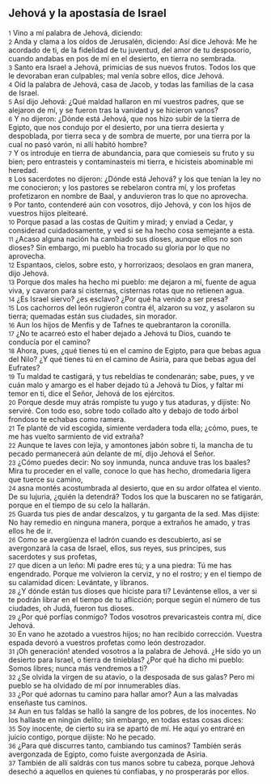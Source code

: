 == Jehová y la apostasía de Israel ==

{{anchor|1}} <small>1</small> Vino a mí palabra de Jehová, diciendo:<br>
{{anchor|2}} <small>2</small> Anda y clama a los oídos de Jerusalén, diciendo: Así dice Jehová: Me he acordado de ti, de la fidelidad de tu juventud, del amor de tu desposorio, cuando andabas en pos de mí en el desierto, en tierra no sembrada.<br>
{{anchor|3}} <small>3</small> Santo era Israel a Jehová, primicias de sus nuevos frutos. Todos los que le devoraban eran culpables; mal venía sobre ellos, dice Jehová.<br>
{{anchor|4}} <small>4</small> Oíd la palabra de Jehová, casa de Jacob, y todas las familias de la casa de Israel.<br>
{{anchor|5}} <small>5</small> Así dijo Jehová: ¿Qué maldad hallaron en mí vuestros padres, que se alejaron de mí, y se fueron tras la vanidad y se hicieron vanos?<br>
{{anchor|6}} <small>6</small> Y no dijeron: ¿Dónde está Jehová, que nos hizo subir de la tierra de Egipto, que nos condujo por el desierto, por una tierra desierta y despoblada, por tierra seca y de sombra de muerte, por una tierra por la cual no pasó varón, ni allí habitó hombre?<br>
{{anchor|7}} <small>7</small> Y os introduje en tierra de abundancia, para que comieseis su fruto y su bien; pero entrasteis y contaminasteis mi tierra, e hicisteis abominable mi heredad.<br>
{{anchor|8}} <small>8</small> Los sacerdotes no dijeron: ¿Dónde está Jehová? y los que tenían la ley no me conocieron; y los pastores se rebelaron contra mí, y los profetas profetizaron en nombre de Baal, y anduvieron tras lo que no aprovecha.<br>
{{anchor|9}} <small>9</small> Por tanto, contenderé aún con vosotros, dijo Jehová, y con los hijos de vuestros hijos pleitearé.<br>
{{anchor|10}} <small>10</small> Porque pasad a las costas de Quitim y mirad; y enviad a Cedar, y considerad cuidadosamente, y ved si se ha hecho cosa semejante a esta.<br>
{{anchor|11}} <small>11</small> ¿Acaso alguna nación ha cambiado sus dioses, aunque ellos no son dioses? Sin embargo, mi pueblo ha trocado su gloria por lo que no aprovecha.<br>
{{anchor|12}} <small>12</small> Espantaos, cielos, sobre esto, y horrorizaos; desolaos en gran manera, dijo Jehová.<br>
{{anchor|13}} <small>13</small> Porque dos males ha hecho mi pueblo: me dejaron a mí, fuente de agua viva, y cavaron para sí cisternas, cisternas rotas que no retienen agua.<br>
{{anchor|14}} <small>14</small> ¿Es Israel siervo? ¿es esclavo? ¿Por qué ha venido a ser presa?<br>
{{anchor|15}} <small>15</small> Los cachorros del león rugieron contra él, alzaron su voz, y asolaron su tierra; quemadas están sus ciudades, sin morador.<br>
{{anchor|16}} <small>16</small> Aun los hijos de Menfis y de Tafnes te quebrantaron la coronilla.<br>
{{anchor|17}} <small>17</small> ¿No te acarreó esto el haber dejado a Jehová tu Dios, cuando te conducía por el camino?<br>
{{anchor|18}} <small>18</small> Ahora, pues, ¿qué tienes tú en el camino de Egipto, para que bebas agua del Nilo? ¿Y qué tienes tú en el camino de Asiria, para que bebas agua del Eufrates?<br>
{{anchor|19}} <small>19</small> Tu maldad te castigará, y tus rebeldías te condenarán; sabe, pues, y ve cuán malo y amargo es el haber dejado tú a Jehová tu Dios, y faltar mi temor en ti, dice el Señor, Jehová de los ejércitos.<br>
{{anchor|20}} <small>20</small> Porque desde muy atrás rompiste tu yugo y tus ataduras, y dijiste: No serviré. Con todo eso, sobre todo collado alto y debajo de todo árbol frondoso te echabas como ramera.<br>
{{anchor|21}} <small>21</small> Te planté de vid escogida, simiente verdadera toda ella; ¿cómo, pues, te me has vuelto sarmiento de vid extraña?<br>
{{anchor|22}} <small>22</small> Aunque te laves con lejía, y amontones jabón sobre ti, la mancha de tu pecado permanecerá aún delante de mí, dijo Jehová el Señor.<br>
{{anchor|23}} <small>23</small> ¿Cómo puedes decir: No soy inmunda, nunca anduve tras los baales? Mira tu proceder en el valle, conoce lo que has hecho, dromedaria ligera que tuerce su camino,<br>
{{anchor|24}} <small>24</small> asna montés acostumbrada al desierto, que en su ardor olfatea el viento. De su lujuria, ¿quién la detendrá? Todos los que la buscaren no se fatigarán, porque en el tiempo de su celo la hallarán.<br>
{{anchor|25}} <small>25</small> Guarda tus pies de andar descalzos, y tu garganta de la sed. Mas dijiste: No hay remedio en ninguna manera, porque a extraños he amado, y tras ellos he de ir.<br>
{{anchor|26}} <small>26</small> Como se avergüenza el ladrón cuando es descubierto, así se avergonzará la casa de Israel, ellos, sus reyes, sus príncipes, sus sacerdotes y sus profetas,<br>
{{anchor|27}} <small>27</small> que dicen a un leño: Mi padre eres tú; y a una piedra: Tú me has engendrado. Porque me volvieron la cerviz, y no el rostro; y en el tiempo de su calamidad dicen: Levántate, y líbranos.<br>
{{anchor|28}} <small>28</small> ¿Y dónde están tus dioses que hiciste para ti? Levántense ellos, a ver si te podrán librar en el tiempo de tu aflicción; porque según el número de tus ciudades, oh Judá, fueron tus dioses.<br>
{{anchor|29}} <small>29</small> ¿Por qué porfías conmigo? Todos vosotros prevaricasteis contra mí, dice Jehová.<br>
{{anchor|30}} <small>30</small> En vano he azotado a vuestros hijos; no han recibido corrección. Vuestra espada devoró a vuestros profetas como león destrozador.<br>
{{anchor|31}} <small>31</small> ¡Oh generación! atended vosotros a la palabra de Jehová. ¿He sido yo un desierto para Israel, o tierra de tinieblas? ¿Por qué ha dicho mi pueblo: Somos libres; nunca más vendremos a ti?<br>
{{anchor|32}} <small>32</small> ¿Se olvida la virgen de su atavío, o la desposada de sus galas? Pero mi pueblo se ha olvidado de mí por innumerables días.<br>
{{anchor|33}} <small>33</small> ¿Por qué adornas tu camino para hallar amor? Aun a las malvadas enseñaste tus caminos.<br>
{{anchor|34}} <small>34</small> Aun en tus faldas se halló la sangre de los pobres, de los inocentes. No los hallaste en ningún delito; sin embargo, en todas estas cosas dices:<br>
{{anchor|35}} <small>35</small> Soy inocente, de cierto su ira se apartó de mí. He aquí yo entraré en juicio contigo, porque dijiste: No he pecado.<br>
{{anchor|36}} <small>36</small> ¿Para qué discurres tanto, cambiando tus caminos? También serás avergonzada de Egipto, como fuiste avergonzada de Asiria.<br>
{{anchor|37}} <small>37</small> También de allí saldrás con tus manos sobre tu cabeza, porque Jehová desechó a aquellos en quienes tú confiabas, y no prosperarás por ellos.<br>
